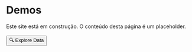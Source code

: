 



# Demos

<Callout type="warning" emoji="⚠️">
  Este site está em construção. O conteúdo desta página é um placeholder.
</Callout>


<br/>

<div className='flex justify-center items-center'>
  <TableauEmbed
    src='https://prod-useast-b.online.tableau.com/t/embeddingplaybook/views/Pacifica_Pay_Forecaster/PayForecaster'
    width={1366}
    height={768}
    hideTabs={true}
    toolbar={'hidden'}
    device='default'
  />
</div>

<br/>

<Button className="bg-[#e14462] ml-12">
  <Link
    href="/demos/edit"
  >
  🔍 Explore Data
  </Link>
</Button>

